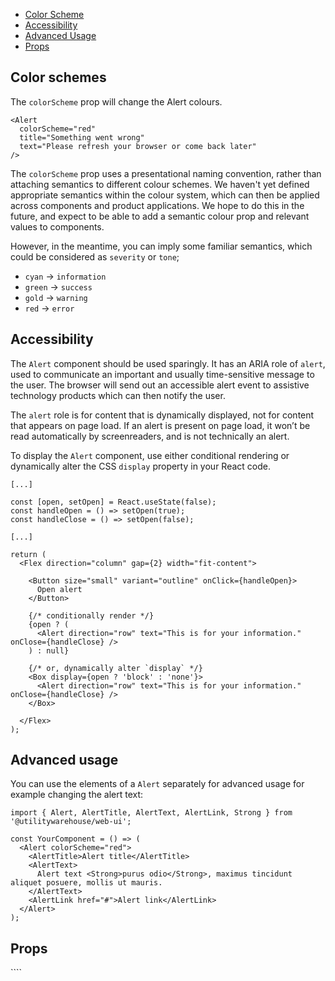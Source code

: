 


<Meta title="Web UI / Documentation / Alert" />

<DocsHeader
  componentName="Alert"
  figmaLink="https://www.figma.com/design/4FFYTLWJ2hQpj36JplQQUw/UW-Web-UI?node-id=5367-21799"
  stories={Stories}
/>

<Canvas of={Stories.Workshop} sourceState="none" />

- [Color Scheme](#color-schemes)
- [Accessibility](#accessibility)
- [Advanced Usage](#advanced-usage)
- [Props](#props)

## Color schemes

The `colorScheme` prop will change the Alert colours.

```tsx
<Alert
  colorScheme="red"
  title="Something went wrong"
  text="Please refresh your browser or come back later"
/>
```

The `colorScheme` prop uses a presentational naming convention, rather than
attaching semantics to different colour schemes. We haven't yet defined
appropriate semantics within the colour system, which can then be applied
across components and product applications. We hope to do this in the future,
and expect to be able to add a semantic colour prop and relevant values to
components.

However, in the meantime, you can imply some familiar semantics, which could be
considered as `severity` or `tone`;

- `cyan` -> `information`
- `green` -> `success`
- `gold` -> `warning`
- `red` -> `error`

<Canvas of={Stories.AlertColorSchemes} />

## Accessibility

The `Alert` component should be used sparingly. It has an ARIA role of `alert`,
used to communicate an important and usually time-sensitive message to the
user. The browser will send out an accessible alert event to assistive
technology products which can then notify the user.

The `alert` role is for content that is dynamically displayed, not for content
that appears on page load. If an alert is present on page load, it won’t be
read automatically by screenreaders, and is not technically an alert.

To display the `Alert` component, use either conditional rendering or
dynamically alter the CSS `display` property in your React code.

```tsx
[...]

const [open, setOpen] = React.useState(false);
const handleOpen = () => setOpen(true);
const handleClose = () => setOpen(false);

[...]

return (
  <Flex direction="column" gap={2} width="fit-content">

    <Button size="small" variant="outline" onClick={handleOpen}>
      Open alert
    </Button>

    {/* conditionally render */}
    {open ? (
      <Alert direction="row" text="This is for your information." onClose={handleClose} />
    ) : null}

    {/* or, dynamically alter `display` */}
    <Box display={open ? 'block' : 'none'}>
      <Alert direction="row" text="This is for your information." onClose={handleClose} />
    </Box>

  </Flex>
);
```

## Advanced usage

You can use the elements of a `Alert` separately for advanced usage for example changing the alert text:

```tsx
import { Alert, AlertTitle, AlertText, AlertLink, Strong } from '@utilitywarehouse/web-ui';

const YourComponent = () => (
  <Alert colorScheme="red">
    <AlertTitle>Alert title</AlertTitle>
    <AlertText>
      Alert text <Strong>purus odio</Strong>, maximus tincidunt aliquet posuere, mollis ut mauris.
    </AlertText>
    <AlertLink href="#">Alert link</AlertLink>
  </Alert>
);
```

## Props

<ArgTypes of={Stories} />
````
